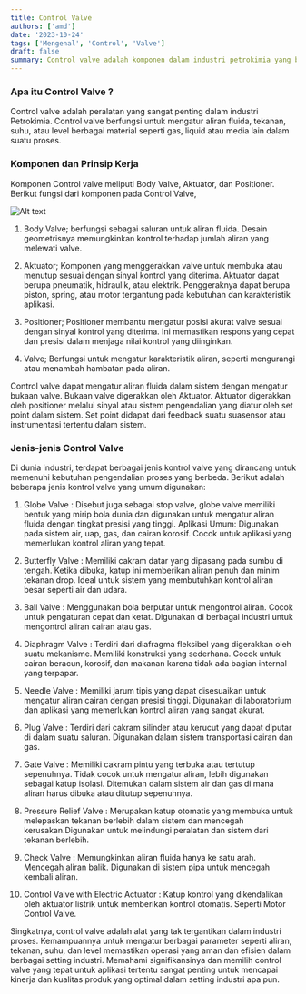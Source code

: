```yaml
---
title: Control Valve
authors: ['amd']
date: '2023-10-24'
tags: ['Mengenal', 'Control', 'Valve']
draft: false
summary: Control valve adalah komponen dalam industri petrokimia yang berfungsi untuk mengatur flow, pressure dan temperature berbagai material seperti gas, liquid, atau media lainnya.
---
```


### Apa itu Control Valve ?

Control valve adalah peralatan yang sangat penting dalam industri Petrokimia. Control valve berfungsi untuk mengatur aliran fluida, tekanan, suhu, atau level berbagai material seperti gas, liquid atau media lain dalam suatu proses.

### Komponen dan Prinsip Kerja

Komponen Control valve meliputi Body Valve, Aktuator, dan Positioner. Berikut fungsi dari komponen pada Control Valve,

![Alt text](/static/images/artikel/Control-valve.png)

1. Body Valve; berfungsi sebagai saluran untuk aliran fluida. Desain geometrisnya memungkinkan kontrol terhadap jumlah aliran yang melewati valve.

2. Aktuator; Komponen yang menggerakkan valve untuk membuka atau menutup sesuai dengan sinyal kontrol yang diterima. Aktuator dapat berupa pneumatik, hidraulik, atau elektrik. Penggeraknya dapat berupa piston, spring, atau motor tergantung pada kebutuhan dan karakteristik aplikasi.

3. Positioner; Positioner membantu mengatur posisi akurat valve sesuai dengan sinyal kontrol yang diterima. Ini memastikan respons yang cepat dan presisi dalam menjaga nilai kontrol yang diinginkan.

4. Valve; Berfungsi untuk mengatur karakteristik aliran, seperti mengurangi atau menambah hambatan pada aliran.

Control valve dapat mengatur aliran fluida dalam sistem dengan mengatur bukaan valve. Bukaan valve digerakkan oleh Aktuator. Aktuator digerakkan oleh positioner melalui sinyal atau sistem pengendalian yang diatur oleh set point dalam sistem. Set point didapat dari feedback suatu suasensor atau instrumentasi tertentu dalam sistem.

### Jenis-jenis Control Valve

Di dunia industri, terdapat berbagai jenis kontrol valve yang dirancang untuk memenuhi kebutuhan pengendalian proses yang berbeda. Berikut adalah beberapa jenis kontrol valve yang umum digunakan:

1. Globe Valve : Disebut juga sebagai stop valve, globe valve memiliki bentuk yang mirip bola dunia dan digunakan untuk mengatur aliran fluida dengan tingkat presisi yang tinggi. Aplikasi Umum: Digunakan pada sistem air, uap, gas, dan cairan korosif. Cocok untuk aplikasi yang memerlukan kontrol aliran yang tepat.

2. Butterfly Valve : Memiliki cakram datar yang dipasang pada sumbu di tengah. Ketika dibuka, katup ini memberikan aliran penuh dan minim tekanan drop. Ideal untuk sistem yang membutuhkan kontrol aliran besar seperti air dan udara.

3. Ball Valve : Menggunakan bola berputar untuk mengontrol aliran. Cocok untuk pengaturan cepat dan ketat. Digunakan di berbagai industri untuk mengontrol aliran cairan atau gas.

4. Diaphragm Valve : Terdiri dari diafragma fleksibel yang digerakkan oleh suatu mekanisme. Memiliki konstruksi yang sederhana. Cocok untuk cairan beracun, korosif, dan makanan karena tidak ada bagian internal yang terpapar.

5. Needle Valve : Memiliki jarum tipis yang dapat disesuaikan untuk mengatur aliran cairan dengan presisi tinggi. Digunakan di laboratorium dan aplikasi yang memerlukan kontrol aliran yang sangat akurat.

6. Plug Valve : Terdiri dari cakram silinder atau kerucut yang dapat diputar di dalam suatu saluran. Digunakan dalam sistem transportasi cairan dan gas.

7. Gate Valve : Memiliki cakram pintu yang terbuka atau tertutup sepenuhnya. Tidak cocok untuk mengatur aliran, lebih digunakan sebagai katup isolasi. Ditemukan dalam sistem air dan gas di mana aliran harus dibuka atau ditutup sepenuhnya.

8. Pressure Relief Valve : Merupakan katup otomatis yang membuka untuk melepaskan tekanan berlebih dalam sistem dan mencegah kerusakan.Digunakan untuk melindungi peralatan dan sistem dari tekanan berlebih.

9. Check Valve : Memungkinkan aliran fluida hanya ke satu arah. Mencegah aliran balik. Digunakan di sistem pipa untuk mencegah kembali aliran.

10. Control Valve with Electric Actuator : Katup kontrol yang dikendalikan oleh aktuator listrik untuk memberikan kontrol otomatis. Seperti Motor Control Valve.

Singkatnya, control valve adalah alat yang tak tergantikan dalam industri proses. Kemampuannya untuk mengatur berbagai parameter seperti aliran, tekanan, suhu, dan level memastikan operasi yang aman dan efisien dalam berbagai setting industri. Memahami signifikansinya dan memilih control valve yang tepat untuk aplikasi tertentu sangat penting untuk mencapai kinerja dan kualitas produk yang optimal dalam setting industri apa pun.
